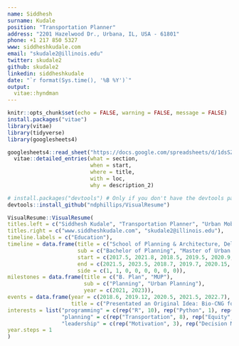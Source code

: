 ```yaml
---
name: Siddhesh
surname: Kudale
position: "Transportation Planner"
address: "2201 Hazelwood Dr., Urbana, IL, USA - 61801"
phone: +1 217 850 5327
www: siddheshkudale.com
email: "skudale2@illinois.edu"
twitter: skudale2
github: skudale2
linkedin: siddheshkudale
date: "`r format(Sys.time(), '%B %Y')`"
output: 
  vitae::hyndman
---
```


```r
knitr::opts_chunk$set(echo = FALSE, warning = FALSE, message = FALSE)
install.packages("vitae")
library(vitae)
library(tidyverse)
library(googlesheets4)
```

```r
googlesheets4::read_sheet("https://docs.google.com/spreadsheets/d/1dsSZjs8-yAzcLSCFRH12gWw_WY_9PgiIgCqxlBr8GPM/edit#gid=917338460", sheet = "entries") %>%
  vitae::detailed_entries(what = section,
                          when = start,
                          where = title, 
                          with = loc, 
                          why = description_2)
```

```r
# install.packages("devtools") # Only if you don't have the devtools package
devtools::install_github("ndphillips/VisualResume")
```

```r
VisualResume::VisualResume(
titles.left = c("Siddhesh Kudale", "Transportation Planner", "Urban Mobility × Strategy, Policy, & Analytics"),
titles.right = c("www.siddheshkudale.com", "skudale2@illinois.edu"),
timeline.labels = c("Education"),
timeline = data.frame(title = c("School of Planning & Architecture, Delhi", "University of Illinois Urbana-Champaign", "CURE, India", "Institute of Urban Transport", "Univ. of Iowa", "DURP, UIUC", "BRIDGE Project, UIUC", "Lochmueller Group"),
                      sub = c("Bachelor of Planning", "Master of Urban Planning (Transportation Concentration)", "GIS Intern", "Project Intern", "Research Assistant", "TA for UP 160, UP 260", "Research Assistant", "Traffic Engineering & Planning Intern"),
                      start = c(2017.5, 2021.8, 2018.5, 2019.5, 2020.9, 2022.8, 2023, 2022.5),
                      end = c(2021.5, 2023.5, 2018.7, 2019.7, 2020.15, 2023, 2023.5, 2023.5),
                      side = c(1, 1, 0, 0, 0, 0, 0, 0)),
milestones = data.frame(title = c("B. Plan", "MUP"),
                        sub = c("Planning", "Urban Planning"),
                        year = c(2021, 2023)),
events = data.frame(year = c(2018.6, 2019.12, 2020.5, 2021.5, 2022.7),
                    title = c("Presentated an Original Idea: Bio-CNG for Intermodal Linkages", "Conference Presentation on Standability of Mass Transit Options", "Completed two courses at ISRO on GIS & Photogrammetry during COVID-19", "Received the prestigious Fine and Applied Arts Scholarship", "Started Graduate Minor in Global Studies")),
interests = list("programming" = c(rep("R", 10), rep("Python", 1), rep("JavaScript", 2)),
                 "planning" = c(rep("Transportation", 8), rep("Equity", 5), rep("Transit", 5), rep("Last mile", 4)),
                 "leadership" = c(rep("Motivation", 3), rep("Decision Making", 5), rep("Critical Thinking", 5))),
year.steps = 1
)
```


